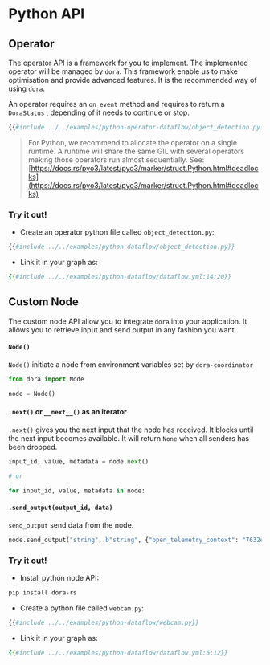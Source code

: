 
# Python API

## Operator

The operator API is a framework for you to implement. The implemented operator will be managed by `dora`. This framework enable us to make optimisation and provide advanced features. It is the recommended way of using `dora`.

An operator requires an `on_event` method and requires to return a `DoraStatus` , depending of it needs to continue or stop.

```python
{{#include ../../examples/python-operator-dataflow/object_detection.py:0:25}}
```

> For Python, we recommend to allocate the operator on a single runtime. A runtime will share the same GIL with several operators making those operators run almost sequentially. See: [https://docs.rs/pyo3/latest/pyo3/marker/struct.Python.html#deadlocks](https://docs.rs/pyo3/latest/pyo3/marker/struct.Python.html#deadlocks)
### Try it out!

- Create an operator python file called `object_detection.py`:
```python
{{#include ../../examples/python-dataflow/object_detection.py}}
```

- Link it in your graph as:
```yaml
{{#include ../../examples/python-dataflow/dataflow.yml:14:20}}
```

## Custom Node

The custom node API allow you to integrate `dora` into your application. It allows you to retrieve input and send output in any fashion you want.  
#### `Node()`

`Node()` initiate a node from environment variables set by `dora-coordinator` 

```python
from dora import Node

node = Node()
```

#### `.next()` or `__next__()` as an iterator

`.next()` gives you the next input that the node has received. It blocks until the next input becomes available. It will return `None` when all senders has been dropped.

```python
input_id, value, metadata = node.next()

# or

for input_id, value, metadata in node:
```

#### `.send_output(output_id, data)`

`send_output` send data from the node.

```python
node.send_output("string", b"string", {"open_telemetry_context": "7632e76"})
```

### Try it out!

- Install python node API:
```bash
pip install dora-rs
```

- Create a python file called `webcam.py`:
```python
{{#include ../../examples/python-dataflow/webcam.py}}
```

- Link it in your graph as:
```yaml
{{#include ../../examples/python-dataflow/dataflow.yml:6:12}}
```
